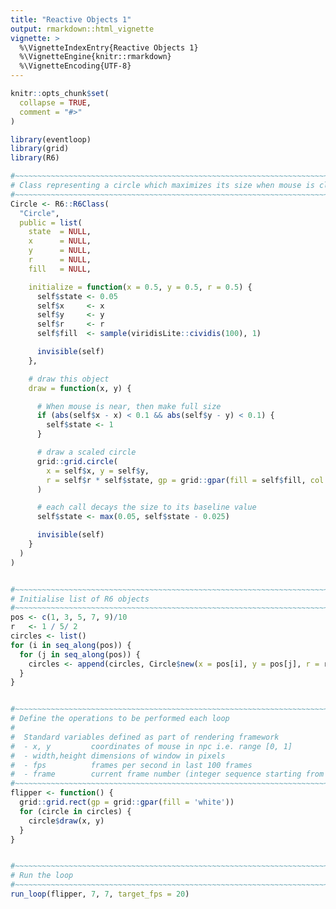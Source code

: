 ```yaml
---
title: "Reactive Objects 1"
output: rmarkdown::html_vignette
vignette: >
  %\VignetteIndexEntry{Reactive Objects 1}
  %\VignetteEngine{knitr::rmarkdown}
  %\VignetteEncoding{UTF-8}
---
```


```r
knitr::opts_chunk$set(
  collapse = TRUE,
  comment = "#>"
)
```

```r
library(eventloop)
library(grid)
library(R6)

#~~~~~~~~~~~~~~~~~~~~~~~~~~~~~~~~~~~~~~~~~~~~~~~~~~~~~~~~~~~~~~~~~~~~~~~~~~~~~
# Class representing a circle which maximizes its size when mouse is close
#~~~~~~~~~~~~~~~~~~~~~~~~~~~~~~~~~~~~~~~~~~~~~~~~~~~~~~~~~~~~~~~~~~~~~~~~~~~~~
Circle <- R6::R6Class(
  "Circle",
  public = list(
    state  = NULL,
    x      = NULL,
    y      = NULL,
    r      = NULL,
    fill   = NULL,

    initialize = function(x = 0.5, y = 0.5, r = 0.5) {
      self$state <- 0.05
      self$x     <- x
      self$y     <- y
      self$r     <- r
      self$fill  <- sample(viridisLite::cividis(100), 1)

      invisible(self)
    },

    # draw this object
    draw = function(x, y) {

      # When mouse is near, then make full size
      if (abs(self$x - x) < 0.1 && abs(self$y - y) < 0.1) {
        self$state <- 1
      }

      # draw a scaled circle
      grid::grid.circle(
        x = self$x, y = self$y,
        r = self$r * self$state, gp = grid::gpar(fill = self$fill, col = NA)
      )

      # each call decays the size to its baseline value
      self$state <- max(0.05, self$state - 0.025)

      invisible(self)
    }
  )
)


#~~~~~~~~~~~~~~~~~~~~~~~~~~~~~~~~~~~~~~~~~~~~~~~~~~~~~~~~~~~~~~~~~~~~~~~~~~~~~
# Initialise list of R6 objects
#~~~~~~~~~~~~~~~~~~~~~~~~~~~~~~~~~~~~~~~~~~~~~~~~~~~~~~~~~~~~~~~~~~~~~~~~~~~~~
pos <- c(1, 3, 5, 7, 9)/10
r   <- 1 / 5/ 2
circles <- list()
for (i in seq_along(pos)) {
  for (j in seq_along(pos)) {
    circles <- append(circles, Circle$new(x = pos[i], y = pos[j], r = r))
  }
}


#~~~~~~~~~~~~~~~~~~~~~~~~~~~~~~~~~~~~~~~~~~~~~~~~~~~~~~~~~~~~~~~~~~~~~~~~~~~~~
# Define the operations to be performed each loop
#
#  Standard variables defined as part of rendering framework
#  - x, y         coordinates of mouse in npc i.e. range [0, 1]
#  - width,height dimensions of window in pixels
#  - fps          frames per second in last 100 frames
#  - frame        current frame number (integer sequence starting from 1)
#~~~~~~~~~~~~~~~~~~~~~~~~~~~~~~~~~~~~~~~~~~~~~~~~~~~~~~~~~~~~~~~~~~~~~~~~~~~~~
flipper <- function() {
  grid::grid.rect(gp = grid::gpar(fill = 'white'))
  for (circle in circles) {
    circle$draw(x, y)
  }
}


#~~~~~~~~~~~~~~~~~~~~~~~~~~~~~~~~~~~~~~~~~~~~~~~~~~~~~~~~~~~~~~~~~~~~~~~~~~~~~
# Run the loop
#~~~~~~~~~~~~~~~~~~~~~~~~~~~~~~~~~~~~~~~~~~~~~~~~~~~~~~~~~~~~~~~~~~~~~~~~~~~~~
run_loop(flipper, 7, 7, target_fps = 20)
```
